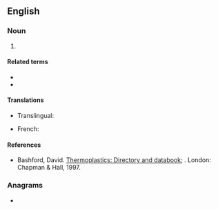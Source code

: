 ==English==

===Noun===
{{en-noun|~}}

# {{lb|en|organic compound}} {{initialism of|en|low-density [[polyethylene]]}}

====Related terms====
{{sense|low-density polyethylene}}
* {{l|en|HDPE}}
* {{l|en|PE}}

====Translations====
{{trans-top|low-density polyethylene}}
* Translingual: {{t|mul|PE-LD}}
{{trans-mid}}
* French: {{t|fr|PEBD}}
{{trans-bottom}}

====References====
{{sense|low-density polyethylene}}
* Bashford, David. [http://books.google.com/books?id=ycLq-EYaE0QC&dq=a.+schulman&source=gbs_navlinks_s Thermoplastics: Directory and databook]; {{ISBN|9780412733505}}. London: Chapman & Hall, 1997.

===Anagrams===
* {{anagrams|en|a=delp|Delp|PLED|pled}}